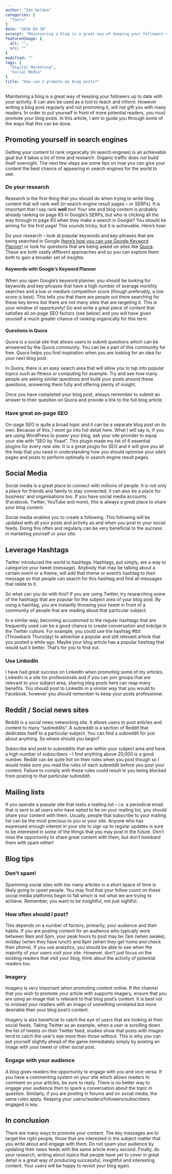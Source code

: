 ```yaml
---
author: "Ian Holden"
categories: [
  "Tools"
]
date: "2016-03-20"
excerpt: "Maintaining a blog is a great way of keeping your followers up to date with your activity. It can also be used as a tool to teach and inform. However writing a blog post regularly and not promoting it, will not gift you with many readers. In this article, I aim to guide you through some of the ways that you can promote your blog posts."
featuredImage: {
  alt: "",
  src: ""
}
modified: ""
tags: [
  "Digital Marketing",
  "Social Media"
]
title: "How can I promote my blog posts?"
---
```


Maintaining a blog is a great way of keeping your followers up to date with your activity. It can also be used as a tool to teach and inform. However writing a blog post regularly and not promoting it, will not gift you with many readers. In order to put yourself in front of more potential readers, you must promote your blog posts. In this article, I aim to guide you through some of the ways that this can be done.

## Promoting yourself in search engines

Getting your content to rank organically (in search engines) is an achievable goal but it takes a lot of time and research. Organic traffic does not build itself overnight. The next few steps are some tips on how you can give your content the best chance of appearing in search engines for the world to see.

### Do your research

Research is the first thing that you should do when trying to write blog content that will rank well (in search engine result pages – or SERPs). It is important that I say rank **well** too! Your site and blog content is probably already ranking on page 83 in Google’s SERPs, but who is clicking all the way through to page 83 when they make a search in Google? You should be aiming for the first page! This sounds tricky, but it is achievable. Here’s how:

Do your research – look at popular keywords and key-phrases that are being searched in Google [(here’s how you can use Google Keyword Planner)](https://support.google.com/adwords/answer/2999770?hl=en-GB) or look for questions that are being asked on sites like [Quora](https://www.quora.com/). These are both vastly different approaches and so you can explore them both to gain a broader set of insights.

#### Keywords with Google’s Keyword Planner

When you open Google’s keyword planner, you should be looking for keywords and key-phrases that have a high number of average monthly searches and a low or medium competition score (though preferably, a low score is best). This tells you that there are people out there searching for these key terms but there are not many sites that are targeting it. This is your window of opportunity! Go and write a great piece of content that satisfies all on-page SEO factors (see below) and you will have given yourself a much greater chance of ranking organically for this term.

#### Questions in Quora

Quora is a social site that allows users to submit questions which can be answered by the Quora community. You can be a part of this community for free. Quora helps you find inspiration when you are looking for an idea for your next blog post.

In Quora, there is an easy search area that will allow you to tap into popular topics such as fitness or computing for example. Try and see how many people are asking similar questions and build your posts around these questions, answering them fully and offering plenty of insight.

Once you have completed your blog post, always remember to submit an answer to their question on Quora and provide a link to the full blog article.

### Have great on-page SEO

On-page SEO is quite a broad topic and it can be a separate blog post on its own. Because of this, I wont go into full detail here. What I will say is, if you are using WordPress to power your blog, ask your site provider to equip your site with “SEO by Yoast”. This plugin made my list of <Link to="/blog/essential-plugins-for-every-new-wordpress-project">6 essential plugins for every new site</Link>. It is a great plugin for SEO and it will give you all the help that you need in understanding how you should optimise your site’s pages and posts to perform optimally in search engine result pages.

## Social Media

Social media is a great place to connect with millions of people. It is not only a place for friends and family to stay connected, it can also be a place for business’ and organisations too. If you have social media accounts (Facebook, Twitter, YouTube and more), this is always a great place to share your blog content.

Social media enables you to create a following. This following will be updated with all your posts and activity as and when you post to your social feeds. Doing this often and regularly can be very beneficial to the success in marketing yourself or your site.

## Leverage Hashtags

Twitter introduced the world to hashtags. Hashtags, put simply, are a way to categorize your tweet (message). Anybody that may be talking about a certain event or a theme, will add that theme or event’s hashtag to their message so that people can search for this hashtag and find all messages that relate to it.

So what can you do with this? If you are using Twitter, try researching some of the hashtags that are popular for the subject area of your blog post. By using a hashtag, you are instantly throwing your tweet in front of a community of people that are reading about that particular subject.

In a similar way, becoming accustomed to the regular hashtags that are frequently used can be a good chance to create conversation and indulge in the Twitter culture. For example, you could use the hashtag #tbt (Throwback Thursday) to advertise a popular and still relevant article that you posted a while ago. Maybe your blog article has a popular hashtag that would suit it better. That’s for you to find out.

### Use LinkedIn

I have had great success on LinkedIn when promoting some of my articles. LinkedIn is a site for professionals and if you can join groups that are relevant to your subject area, sharing blog posts here can reap many benefits. You should post to LinkedIn in a similar way that you would to Facebook, however you should remember to keep your posts professional.

## Reddit / Social news sites

Reddit is a social news networking site. It allows users to post articles and content to many “subreddits”. A subreddit is a section of Reddit that dedicates itself to a particular subject. You can find a subreddit for just about anything. So where should you begin?

Subscribe and post to subreddits that are within your subject area and have a high number of subscribers – I find anything above 20,000 is a good number. Reddit can be quite hot on their rules when you post though so I would make sure you read the rules of each subreddit before you post your content. Failure to comply with these rules could result in you being blocked from posting to that particular subreddit.

## Mailing lists

If you operate a popular site that mails a mailing list – i.e. a periodical email that is sent to all users who have opted to be on your mailing list, you should share your content with them. Usually, people that subscribe to your mailing list can be the most precious to you or your site. Anyone who has expressed enough interest in your site to sign up to regular updates is sure to be interested in some of the things that you may post in the future. Don’t miss the opportunity to share great content with them, but don’t bombard them with spam either!

## Blog tips

### Don’t spam!

Spamming social sites with too many articles in a short space of time is likely going to upset people. You may find that your follow count on these social media platforms begin to fall which is not what we are trying to achieve. Remember, you want to be insightful, not just sightful.

### How often should I post?
This depends on a number of factors, primarily, your audience and their habits. If you are posting content for an audience who typically work between 9am and 5pm, your peak hours to post may be 7am (when awake), midday (when they have lunch) and 6pm (when they get home and check their phone). If you use analytics, you should be able to see when the majority of your users visit your site. However, don’t just focus on the existing readers that visit your blog, think about the activity of potential readers too.

### Imagery

Imagery is very important when promoting content online. If the channel that you wish to promote your article with supports imagery, ensure that you are using an image that is relevant to that blog post’s content. It is best not to mislead your readers with an image of something unrelated but more desirable than your blog post’s content.

Imagery is also beneficial to catch the eye of users that are looking at their social feeds. Taking Twitter as an example, when a user is scrolling down the list of tweets on their Twitter feed, studies show that posts with images tend to catch the user’s eye more than those without. This is why you can put yourself slightly ahead of the game immediately simply by posting an image with your tweet or other social post.

### Engage with your audience

A blog gives readers the opportunity to engage with you and vice versa. If you have a commenting system on your site which allows readers to comment on your articles, be sure to reply. There is no better way to engage your audience then to spark a conversation about the topic in question. Similarly, if you are posting in forums and on social media, the same rules apply. Keeping your users/readers/followers/subscribers engaged is key.

## In conclusion

There are many ways to promote your content. The key messages are to target the right people, those that are interested in the subject matter that you write about and engage with them. Do not spam your audience by updating their news feeds with the same article every second. Finally, do your research, writing about topics that people have yet to cover in great detail is a great way of producing successful, insightful and interesting content. Your users will be happy to revisit your blog again.
